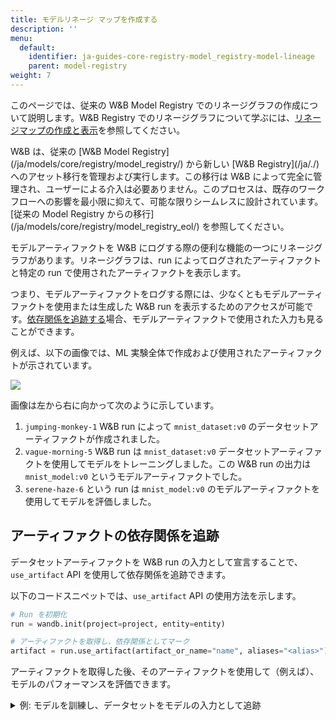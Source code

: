 ```yaml
---
title: モデルリネージ マップを作成する
description: ''
menu:
  default:
    identifier: ja-guides-core-registry-model_registry-model-lineage
    parent: model-registry
weight: 7
---
```


このページでは、従来の W&B Model Registry でのリネージグラフの作成について説明します。W&B Registry でのリネージグラフについて学ぶには、[リネージマップの作成と表示](/ja/models/core/registry/lineage/)を参照してください。

<Note>
W&B は、従来の [W&B Model Registry](/ja/models/core/registry/model_registry/) から新しい [W&B Registry](/ja/./) へのアセット移行を管理および実行します。この移行は W&B によって完全に管理され、ユーザーによる介入は必要ありません。このプロセスは、既存のワークフローへの影響を最小限に抑えて、可能な限りシームレスに設計されています。[従来の Model Registry からの移行](/ja/models/core/registry/model_registry_eol/) を参照してください。
</Note>

モデルアーティファクトを W&B にログする際の便利な機能の一つにリネージグラフがあります。リネージグラフは、run によってログされたアーティファクトと特定の run で使用されたアーティファクトを表示します。

つまり、モデルアーティファクトをログする際には、少なくともモデルアーティファクトを使用または生成した W&B run を表示するためのアクセスが可能です。[依存関係を追跡する](#track-an-artifact-dependency)場合、モデルアーティファクトで使用された入力も見ることができます。

例えば、以下の画像では、ML 実験全体で作成および使用されたアーティファクトが示されています。

<Frame>
    <img src="/images/models/model_lineage_example.png"  />
</Frame>

画像は左から右に向かって次のように示しています。
1. `jumping-monkey-1` W&B run によって `mnist_dataset:v0` のデータセットアーティファクトが作成されました。
2. `vague-morning-5` W&B run は `mnist_dataset:v0` データセットアーティファクトを使用してモデルをトレーニングしました。この W&B run の出力は `mnist_model:v0` というモデルアーティファクトでした。
3. `serene-haze-6` という run は `mnist_model:v0` のモデルアーティファクトを使用してモデルを評価しました。

## アーティファクトの依存関係を追跡

データセットアーティファクトを W&B run の入力として宣言することで、`use_artifact` API を使用して依存関係を追跡できます。

以下のコードスニペットでは、`use_artifact` API の使用方法を示します。

```python
# Run を初期化
run = wandb.init(project=project, entity=entity)

# アーティファクトを取得し、依存関係としてマーク
artifact = run.use_artifact(artifact_or_name="name", aliases="<alias>")
```

アーティファクトを取得した後、そのアーティファクトを使用して（例えば）、モデルのパフォーマンスを評価できます。

<details>

<summary>例: モデルを訓練し、データセットをモデルの入力として追跡</summary>

```python
job_type = "train_model"

config = {
    "optimizer": "adam",
    "batch_size": 128,
    "epochs": 5,
    "validation_split": 0.1,
}

run = wandb.init(project=project, job_type=job_type, config=config)

version = "latest"
name = "{}:{}".format("{}_dataset".format(model_use_case_id), version)

artifact = run.use_artifact(name)

train_table = artifact.get("train_table")
x_train = train_table.get_column("x_train", convert_to="numpy")
y_train = train_table.get_column("y_train", convert_to="numpy")

# 設定辞書から変数に値を保存して簡単にアクセス
num_classes = 10
input_shape = (28, 28, 1)
loss = "categorical_crossentropy"
optimizer = run.config["optimizer"]
metrics = ["accuracy"]
batch_size = run.config["batch_size"]
epochs = run.config["epochs"]
validation_split = run.config["validation_split"]

# モデルアーキテクチャーの作成
model = keras.Sequential(
    [
        layers.Input(shape=input_shape),
        layers.Conv2D(32, kernel_size=(3, 3), activation="relu"),
        layers.MaxPooling2D(pool_size=(2, 2)),
        layers.Conv2D(64, kernel_size=(3, 3), activation="relu"),
        layers.MaxPooling2D(pool_size=(2, 2)),
        layers.Flatten(),
        layers.Dropout(0.5),
        layers.Dense(num_classes, activation="softmax"),
    ]
)
model.compile(loss=loss, optimizer=optimizer, metrics=metrics)

# トレーニングデータのラベルを生成
y_train = keras.utils.to_categorical(y_train, num_classes)

# トレーニングセットとテストセットの作成
x_t, x_v, y_t, y_v = train_test_split(x_train, y_train, test_size=0.33)

# モデルのトレーニング
model.fit(
    x=x_t,
    y=y_t,
    batch_size=batch_size,
    epochs=epochs,
    validation_data=(x_v, y_v),
    callbacks=[WandbCallback(log_weights=True, log_evaluation=True)],
)

# モデルをローカルに保存
path = "model.h5"
model.save(path)

path = "./model.h5"
registered_model_name = "MNIST-dev"
name = "mnist_model"

run.link_model(path=path, registered_model_name=registered_model_name, name=name)
run.finish()
```

</details>